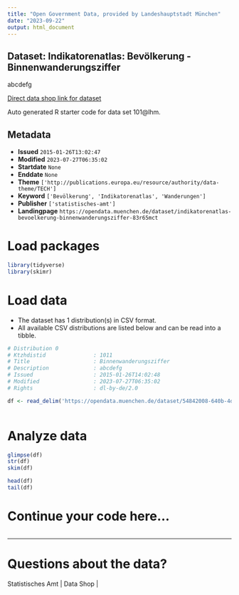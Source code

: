 ```yaml
---
title: "Open Government Data, provided by Landeshauptstadt München"
date: "2023-09-22"
output: html_document
---
```


## Dataset: Indikatorenatlas: Bevölkerung - Binnenwanderungsziffer

abcdefg

[Direct data shop link for dataset](https://opendata.muenchen.de/dataset/101@lhm)

Auto generated R starter code for data set 101@lhm.

## Metadata

- **Issued** `2015-01-26T13:02:47`
- **Modified** `2023-07-27T06:35:02`
- **Startdate** `None`
- **Enddate** `None`
- **Theme** `['http://publications.europa.eu/resource/authority/data-theme/TECH']`
- **Keyword** `['Bevölkerung', 'Indikatorenatlas', 'Wanderungen']`
- **Publisher** `['statistisches-amt']`
- **Landingpage** `https://opendata.muenchen.de/dataset/indikatorenatlas-bevoelkerung-binnenwanderungsziffer-83r65mct`


# Load packages

```r

library(tidyverse)
library(skimr)

```

# Load data

-   The dataset has 1 distribution(s) in CSV format.
-   All available CSV distributions are listed below and can be read into a tibble.

```r

# Distribution 0
# Ktzhdistid               : 1011
# Title                    : Binnenwanderungsziffer
# Description              : abcdefg
# Issued                   : 2015-01-26T14:02:48
# Modified                 : 2023-07-27T06:35:02
# Rights                   : dl-by-de/2.0

df <- read_delim('https://opendata.muenchen.de/dataset/54842008-640b-4d33-98d3-1a2196860eb4/resource/13660905-e6ed-404b-99c2-894712373d28/download/indikat_bevoelkerung_binnenwanderungsziffer_240723.csv')



```

# Analyze data

```r

glimpse(df)
str(df)
skim(df)

head(df)
tail(df)

```

# Continue your code here...

```r

```

------------------------------------------------------------------------

# Questions about the data?

Statistisches Amt | Data Shop | 
